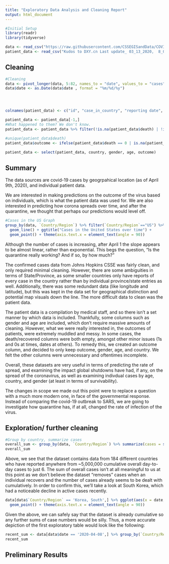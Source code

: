 ```yaml
---
title: "Exploratory Data Analysis and Cleaning Report"
output: html_document
---
```


```r
#Initial Setup
library(readr)
library(tidyverse)

data <- read_csv("https://raw.githubusercontent.com/CSSEGISandData/COVID-19/master/csse_covid_19_data/csse_covid_19_time_series/time_series_covid19_confirmed_global.csv")
patient_data <- read_csv("Kudos to DXY.cn Last update_ 03_13_2020,  8_00 PM (EST) - Line-list.csv")
```

## Cleaning
```r
#Cleaning
data <- pivot_longer(data, 5:82, names_to = "date", values_to = "cases")
data$date <- as.Date(data$date , format = "%m/%d/%y")




colnames(patient_data) <- c("id", "case_in_country", "reporting date", "summary", "location", "country", "gender", "age", "syptom_onset", "if_onset_approximated", "hosp_visit_date", "international_traveler", "domestic_traveler", "exposure_start", "exposure_end", "traveler", "visiting_wuhan","from_wuhan","death","recovered","symptom","source","link")

patient_data <- patient_data[-1,]
#What happened to them? We don't know.
patient_data <- patient_data %>% filter(!is.na(patient_data$death) | !is.na(patient_data$recovered))

#unique(patient_data$death)
patient_data$outcome <- ifelse(patient_data$death == 0 | is.na(patient_data$death) , "recovered", "dead")

patient_data <- select(patient_data, country, gender, age, outcome)
```

## Summary
The data sources are covid-19 cases by geogrpahical location (as of April 9th, 2020), and individual patient data. 

We are interested in making predictions on the outcome of the virus based on individuals, which is what the patient data was used for. We are also interested in predicting how corona spreads over time, and after the quarantine, we thought that perhaps our predictions would level off. 

```r
#Cases in the US Graph
group_by(data, `Country/Region`) %>% filter(`Country/Region`=="US") %>% ggplot(aes(x = date, y = cases)) +
  geom_line() + ggtitle("Cases in the United States over time") + 
  geom_point() + theme(axis.text.x = element_text(angle = 90))
```

Although the number of cases is increasing, after April 1 the slope appears to be almost linear, rather than exponential. This begs the question, "Is the quarantine really working? And if so, by how much?"

The confirmed cases data from Johns Hopkins CSSE was fairly clean, and only required minimal cleaning. However, there are some ambiguities in terms of State/Province, as some smaller countries only have reports of every case in the country rather than by individual province/state entries as well. Additionally, there was some redundant data (like longitude and latitude), but this was kept in the data set for geographical distinction and potential map visuals down the line. The more difficult data to clean was the patient data. 

The patient data is a compilation by medical staff, and so there isn't a set manner by which data is included. Thankfully, some columns such as gender and age are included, which don't require massive amounts of cleaning. However, what we were really interested in, the outcomes of patients, were extremely muddled and messy. In some cases, the death/recovered columns were both empty, amongst other minor issues (1s and 0s at times, dates at others). To remedy this, we created an outcome column, and decided to only keep outcome, gender, age, and country. We felt the other columns were unnecessary and oftentimes incomplete.

Overall, these datasets are very useful in terms of predicting the rate of spread, and examining the impact global shutdowns have had, if any, on the spread of the coronavirus, as well as examining indivdual cases by age, country, and gender (at least in terms of survivability). 

The changes in scope we made out this point were to replace a question with a much more modern one, in face of the governmental response. Instead of comparing the covid-19 outbreak to SARS, we are going to investigate how quarantine has, if at all, changed the rate of infection of the virus.

## Exploration/ further cleaning
```r
#Group by country, summarize cases
overall_sum <- group_by(data, `Country/Region`) %>% summarize(cases = sum(cases)) %>% arrange(-cases)
overall_sum
```

Above, we see that the dataset contains data from 184 different countries who have reported anywhere from ~5,000,000 cumulative overall day-to-day cases to just 6. The sum of overall cases isn't at all meaningful to us at this point as we don't believe the dataset "removes" cases when an individual recovers and the number of cases already seems to be dealt with cumulatively. In order to confirm this, we'll take a look at South Korea, which had a noticeable decline in active cases recently. 

```r
data[data$`Country/Region` == 'Korea, South',] %>% ggplot(aes(x = date, y = cases)) + geom_line() + ggtitle("Cases in South Korea over time") + 
  geom_point() + theme(axis.text.x = element_text(angle = 90)) 
```

Given the above, we can safely say that the dataset is already cumulative so any further sums of case numbers would be silly. Thus, a more accurate depiction of the first exploratory table would look like the following:
```r
recent_sum <- data[data$date == '2020-04-08',] %>% group_by(`Country/Region`) %>% summarize(cases = sum(cases)) %>% arrange(-cases)
recent_sum
```

## Preliminary Results
```r

```